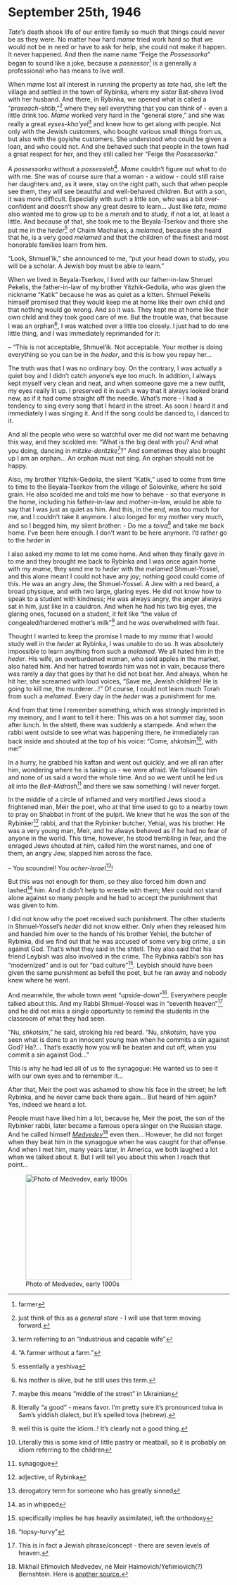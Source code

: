 # September 25th, 1946


_Tate_'s death shook life of our entire family so much that things could never be as they were. No matter how hard _mame_ tried work hard so that we would not be in need or have to ask for help, she could not make it happen. It never happened. And then the name name "Feige the _Possessorka_" began to sound like a joke, because a _possessor_^[farmer] is a generally a professional who has means to live well.


When _mame_ lost all interest in running the property as _tate_ had, she left the village and settled in the town of Rybinka, where my sister Bat-sheva lived with her husband. And there, in Rybinka, we opened what is called a "_praseach-shtib_,"^[just think of this as a _general store_ - I will use that term moving forward.] where they sell everything that you can think of - even a little drink too.
_Mame_ worked very hard in the "general store," and she was really a great _eyses-kha'yel_^[term referring to an "industrious and capable wife"] and knew how to get along with people. Not only with the Jewish customers, who bought various small things from us, but also with the goyishe customers. She understood who could be given a loan, and who could not. And she behaved such that people in the town had a great respect for her, and they still called her "Feige the _Possessorka_."


A _possessorka_ without a _possessieh_^["A farmer without a farm."]. _Mame_ couldn't figure out what to do with me. She was of course sure that a woman - a widow - could still raise her daughters and, as it were, stay on the right path, such that when people see them, they will see beautiful and well-behaved children.
But with a son, it was more difficult. Especially with such a little son, who was a bit over-confident and doesn't show any great desire to learn...
Just like _tate_, _mame_ also wanted me to grow up to be a _mensh_ and to study, if not a lot, at least a little. And because of that, she took me to the Beyala-Tserkov and there she put me in the _heder_^[essentially a yeshiva] of Chaim Machalies, a _melamed_, because she heard that he, is a very good _melamed_ and that the children of the finest and most honorable families learn from him.

"Look, Shmuel'ik," she announced to me, "put your head down to study, you will be a scholar. A Jewish boy must be able to learn."

When we lived in Beyala-Tserkov, I lived with our father-in-law Shmuel Pekelis, the father-in-law of my brother Yitzhik-Gedolia, who was given the nickname "Katik" because he was as quiet as a kitten. Shmuel Pekelis himself promised that they would keep me at home like their own child and that nothing would go wrong. And so it was. They kept me at home like their own child and they took good care of me. But the trouble was, that because I was an orphan^[his mother is alive, but he still uses this term.], I was watched over a little too closely. I just had to do one little thing, and I was immediately reprimanded for it:

-- "This is not acceptable, Shmuel'ik. Not acceptable. Your mother is doing everything so you can be in the _heder_, and this is how you repay her...

The truth was that I was no ordinary boy. On the contrary, I was actually a quiet boy and I didn't catch anyone's eye too much. In addition, I always kept myself very clean and neat, and when someone gave me a new outfit, my eyes really lit up. I preserved it in such a way that it always looked brand new, as if it had come straight off the needle. What’s more - I had a tendency to sing every song that I heard in the street. As soon I heard it and immediately I was singing it. And if the song could be danced to, I danced to it.


And all the people who were so watchful over me did not want me behaving this way, and they scolded me: "What is the big deal with you? And what you doing, dancing in _mitzke-deritzke_^[maybe this means "middle of the street" in Ukrainian]?" And sometimes they also brought up I am an orphan... An orphan must not sing. An orphan should not be happy. 

Also, my brother Yitzhik-Gedolia, the silent "Katik," used to come from time to time to the Beyala-Tserkov from the village of Solovinke, where he sold grain. He also scolded me and told me how to behave - so that everyone in the home, including his father-in-law and mother-in-law, would be able to say that I was just as quiet as him. And this, in the end, was too much for me, and I couldn't take it anymore. I also longed for my mother very much, and so I begged him, my silent brother:
- Do me a _toiva_^[literally "a good" - means favor. I'm pretty sure it's pronounced toiva in Sam's yiddish dialect, but it's spelled tova (hebrew).] and take me back home. I've been here enough. I don't want to be here anymore. I'd rather go to the _heder_ in 

I also asked my _mame_ to let me come home. And when they finally gave in to me and they brought me back to Rybinka and I was once again home with my _mame_, they send me to _heder_ with the _melamed_ Shmuel-Yossel, and this alone meant I could not have any joy; nothing good could come of this. He was an angry Jew, the Shmuel-Yossel. A Jew with a red beard, a broad physique, and with two large, glaring eyes. He did not know how to speak to a student with kindness; He was always angry, the anger always sat in him, just like in a cauldron. And when he had his two big eyes, the glaring ones, focused on a student, it felt like "the value of congealed/hardened mother's milk"^[well this is quite the idiom..! It's clearly not a good thing.] and he was overwhelmed with fear.

Thought I wanted to keep the promise I made to my _mame_ that I would study well in the _heder_ at Rybinka, I was unable to do so. It was absolutely impossible to learn anything from such a _melamed_. We all hated him in the _heder_. His wife, an overburdened woman, who sold apples in the market, also hated him. And her hatred towards him was not in vain, because there was rarely a day that goes by that he did not beat her. And always, when he hit her, she screamed with loud voices, "Save me, Jewish children! He is going to kill me, the murderer...!" Of course, I could not learn much Torah from such a _melamed_. Every day in the _heder_ was a punishment for me.


And from that time I remember something, which was strongly imprinted in my memory, and I want to tell it here: This was on a hot summer day, soon after lunch. In the shtetl, there was suddenly a stampede. And when the rabbi went outside to see what was happening there, he immediately ran back inside and shouted at the top of his voice: "Come, _shkotsim_^[Literally this is some kind of little pastry or meatball, so it is probably an idiom referring to the children], with me!"

In a hurry, he grabbed his kaftan and went out quickly, and we all ran after him, wondering where he is taking us - we were afraid. We followed him and none of us said a word the whole time. And so we went until he led us all into the _Beit-Midrash_^[synagogue] and there we saw something I will never forget. 

In the middle of a circle of inflamed and very mortified Jews stood a frightened man, Meir the poet, who at that time used to go to a nearby town to pray on Shabbat in front of the pulpit. We knew that he was the son of the Rybinker^[adjective, of Rybinka] rabbi, and that the Rybinker butcher, Yehial, was his brother. He was a very young man, Meir, and he always behaved as if he had no fear of anyone in the world. This time, however, he stood trembling in fear, and the enraged Jews shouted at him, called him the worst names, and one of them, an angry Jew, slapped him across the face.

-- You scoundrel! You _ocher-Israel_^[derogatory term for someone who has greatly sinned]!

But this was not enough for them, so they also forced him down and lashed^[as in whipped] him. And it didn't help to wrestle with them; Meir could not stand alone against so many people and he had to accept the punishment that was given to him.

I did not know why the poet received such punishment. The other students in Shmuel-Yossel’s _heder_ did not know either. Only when they released him and handed him over to the hands of his brother Yehiel, the butcher of Rybinka, did we find out that he was accused of some very big crime, a sin against God. That's what they said in the shtetl. They also said that his friend Leybish was also involved in the crime. The Rybinka rabbi's son has "modernized" and is out for "bad culture"^[specifically implies he has heavily assimilated, left the orthodoxy]. Leybish should have been given the same punishment as befell the poet, but he ran away and nobody knew where he went. 

And meanwhile, the whole town went "upside-down"^["topsy-turvy"]. Everywhere people talked about this. And my Rabbi Shmuel-Yossel was in "seventh heaven"^[This is in fact a Jewish phrase/concept - there are seven levels of heaven.] and he did not miss a single opportunity to remind the students in the classroom of what they had seen.

"Nu, _shkotsim_," he said, stroking his red beard. "Nu, _shkotsim_, have you seen what is done to an innocent young man when he commits a sin against God? Ha?... That's exactly how you will be beaten and cut off, when you commit a sin against God..."

This is why he had led all of us to the synagogue: He wanted us to see it with our own eyes and to remember it...

After that, Meir the poet was ashamed to show his face in the street; he left Rybinka, and he never came back there again...
But heard of him again? Yes, indeed we heard a lot.



::: {layout-ncol="2"}
People must have liked him a lot, because he, Meir the poet, the son of the Rybinker rabbi, later became a famous opera singer on the Russian stage. And he called himself [_Medvedev_](https://www.centropa.org/en/photo/mikhail-efimovich-medvedev-meer-haimovich-bernshtein-stage)^[Mikhail Efimovich Medvedev, né Meir Haimovich/Yefimiovich(?) Bernshtein. Here is <a href="https://www.encyclopedia.com/religion/encyclopedias-almanacs-transcripts-and-maps/medvedev-mikhail">another source.</a>] even then...
However, he did not forget when they beat him in the synagogue when he was caught for that offense. And when I met him, many years later, in America, we both laughed a lot when we talked about it. But I will tell you about this when I reach that point...

![Photo of Medvedev, early 1900s](../img/medvedev.jpg){width=2.5in}
:::





